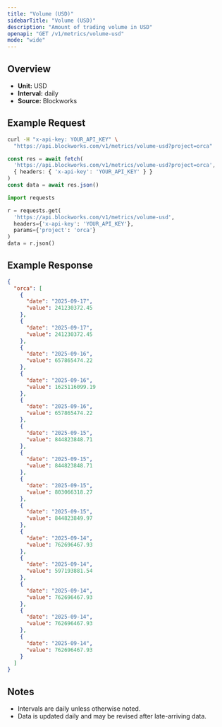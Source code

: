 ```yaml
---
title: "Volume (USD)"
sidebarTitle: "Volume (USD)"
description: "Amount of trading volume in USD"
openapi: "GET /v1/metrics/volume-usd"
mode: "wide"
---
```


## Overview

- **Unit:** USD
- **Interval:** daily
- **Source:** Blockworks

## Example Request

<CodeGroup>

```bash cURL
curl -H "x-api-key: YOUR_API_KEY" \
  "https://api.blockworks.com/v1/metrics/volume-usd?project=orca"
```

```typescript TypeScript
const res = await fetch(
  'https://api.blockworks.com/v1/metrics/volume-usd?project=orca',
  { headers: { 'x-api-key': 'YOUR_API_KEY' } }
)
const data = await res.json()
```

```python Python
import requests

r = requests.get(
  'https://api.blockworks.com/v1/metrics/volume-usd',
  headers={'x-api-key': 'YOUR_API_KEY'},
  params={'project': 'orca'}
)
data = r.json()
```

</CodeGroup>

## Example Response

```json
{
  "orca": [
    {
      "date": "2025-09-17",
      "value": 241230372.45
    },
    {
      "date": "2025-09-17",
      "value": 241230372.45
    },
    {
      "date": "2025-09-16",
      "value": 657865474.22
    },
    {
      "date": "2025-09-16",
      "value": 1625116099.19
    },
    {
      "date": "2025-09-16",
      "value": 657865474.22
    },
    {
      "date": "2025-09-15",
      "value": 844823848.71
    },
    {
      "date": "2025-09-15",
      "value": 844823848.71
    },
    {
      "date": "2025-09-15",
      "value": 803066318.27
    },
    {
      "date": "2025-09-15",
      "value": 844823849.97
    },
    {
      "date": "2025-09-14",
      "value": 762696467.93
    },
    {
      "date": "2025-09-14",
      "value": 597193881.54
    },
    {
      "date": "2025-09-14",
      "value": 762696467.93
    },
    {
      "date": "2025-09-14",
      "value": 762696467.93
    },
    {
      "date": "2025-09-14",
      "value": 762696467.93
    }
  ]
}
```

## Notes
- Intervals are daily unless otherwise noted.
- Data is updated daily and may be revised after late-arriving data.